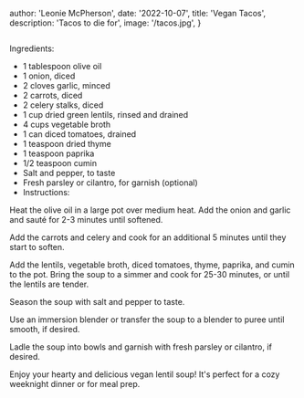 
  author: 'Leonie McPherson',
  date: '2022-10-07',
  title: 'Vegan Tacos',
  description: 'Tacos to die for',
  image: '/tacos.jpg',
}


<Image className="w-full h-auto" width={500} height={500} src={meta.image} alt="" />

Ingredients:

- 1 tablespoon olive oil
- 1 onion, diced
- 2 cloves garlic, minced
- 2 carrots, diced
- 2 celery stalks, diced
- 1 cup dried green lentils, rinsed and drained
- 4 cups vegetable broth
- 1 can diced tomatoes, drained
- 1 teaspoon dried thyme
- 1 teaspoon paprika
- 1/2 teaspoon cumin
- Salt and pepper, to taste
- Fresh parsley or cilantro, for garnish (optional)
- Instructions:

Heat the olive oil in a large pot over medium heat. Add the onion and garlic and sauté for 2-3 minutes until softened.

Add the carrots and celery and cook for an additional 5 minutes until they start to soften.

Add the lentils, vegetable broth, diced tomatoes, thyme, paprika, and cumin to the pot. Bring the soup to a simmer and cook for 25-30 minutes, or until the lentils are tender.

Season the soup with salt and pepper to taste.

Use an immersion blender or transfer the soup to a blender to puree until smooth, if desired.

Ladle the soup into bowls and garnish with fresh parsley or cilantro, if desired.

Enjoy your hearty and delicious vegan lentil soup! It's perfect for a cozy weeknight dinner or for meal prep.
